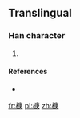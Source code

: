 ==Translingual==

===Han character===
{{Han char|rn=75|rad=木|as=08|sn=12|four=|canj=木戈中人 (DILO)}}

# {{defn|Han|sort=木08}}

====References====
* {{Han ref|kx=0537.131|hdz=21237.011|uh=6929|ud=26921}}

[[fr:椩]]
[[pl:椩]]
[[zh:椩]]